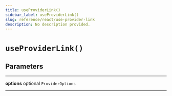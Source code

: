 ```yaml
---
title: useProviderLink()
sidebar_label: useProviderLink()
slug: reference/react/use-provider-link
description: No description provided.
---
```


# `useProviderLink()`

## Parameters

---

**<span className="parameter-name">options</span>** <span className="optional-status">optional</span> `ProviderOptions`

---
